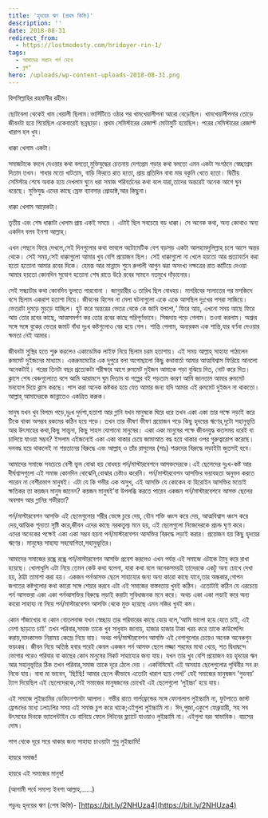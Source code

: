 ```yaml
---
title: 'হৃদয়ের ঋণ (প্রথম কিস্তি)'
description: ''
date: 2018-08-31
redirect_from:
  - https://lostmodesty.com/hridoyer-rin-1/
tags:
  - আমাদের সন্তান পর্ন দেখে
  - ব্লগ"
hero: /uploads/wp-content-uploads-2018-08-31.png
---
```


বিসমিল্লাহির রহমানীর রহীম।

ছোটবেলা থেকেই খাম খেয়ালী ছিলাম।ভার্সিটিতে ওঠার পর খামখেয়ালীপনা আরো বেড়েছিল। খামখেয়ালীপনার তোড়ে জীবনটা হয়ে গিয়েছিল একেবারেই ছন্নছাড়া। প্রথম সেমিস্টারের রেজাল্ট মোটামুটি হয়েছিল। পরের সেমিস্টারের রেজাল্ট খারাপ হল খুব।

ধাক্কা খেলাম একটা।

সমাজটাকে বদলে দেওয়ার কথা বলতো,মুক্তিযুদ্ধের চেতনায় দেশপ্রেম গড়ার কথা বলতো এমন একটা সংগঠনে স্বেচ্ছাশ্রম দিতাম তখন। গাধার মতো খাটতাম, বাড়ি ফিরতে রাত হতো, প্রায় প্রতিদিন বাবা মার বকুনি খেতে হতো। দ্বিতীয় সেমিস্টার শেষে অবাক হয়ে দেখলাম ঘুনে ধরা সমাজ পরিবর্তনের কথা বলে যারা,তাদের অন্তরেই অনেক আগে ঘুন ধরেছে। মুক্তিযুদ্ধ এদের কাছে স্রেফ ব্যাবসার প্রোডাক্ট,আর কিছুনা।

ধাক্কা খেলাম আরেকটা।

তৃতীয় এবং শেষ ধাক্কাটা খেলাম প্রায় একই সময়ে । এটাই ছিল সবচেয়ে বড় ধাক্কা। সে অনেক কথা, অন্য কোথাও অন্য একদিন বলব ইনশা আল্লাহ্‌।

এখন পেছনে ফিরে দেখলে,সেই দিনগুলোর কথা ভাবলে অটোমেটিক বেশ বড়সড় একটা আলহামদুলিল্লাহ্‌ চলে আসে অন্তর থেকে। সেই সময়,সেই ধাক্কাগুলো আমার খুব বেশি প্রয়োজন ছিল। সেই ধাক্কাগুলো না খেলে হয়তো আর প্রত্যাবর্তন করা হতো হতোনা আমার রবের দিকে। হেমন্ত আর মান্নাদে শুনে রুপালী আগুন ঝরা অসংখ্য নক্ষত্রের রাত কাটিয়ে দেওয়া আমার হয়তো কোনদিন সুযোগ হতোনা শেষ রাতে উঠে রবের সামনে নতমুখে দাঁড়ানোর।

সেই সন্ধ্যাটার কথা কোনদিন ভুলতে পারবোনা । জানুয়ারীর ৩ তারিখ ছিল বোধহয়। মাগরিবের সালাতের পর মসজিদে বসে ছিলাম একরাশ হতাশা নিয়ে। জীবনের হিসেব না মেলা ঘটনাগুলো একে একে আসছিল দুঃখের পসরা সাজিয়ে। ভেতরটা দুমড়ে মুচড়ে যাচ্ছিল। হুট করে অন্তরের ভেতর থেকে কে জানি বললো,‘ ফিরে আয়, এখনো সময় আছে ফিরে আয় তোর রবের কাছে, আত্মসমর্পণ কর তোর রবের কাছে পরিপূর্ণভাবে। সিজদায় পড়ে গেলাম। তওবা করলাম। অশ্রুর সঙ্গে সঙ্গে বুকের ভেতর জমাট বাঁধা দুঃখ কষ্টগুলোও বের হয়ে গেল। শান্তি পেলাম, অন্যরকম এক শান্তি,যার বর্ণনা দেওয়ার ক্ষমতা নেই আমার।

জীবনটা সুস্থির হতে শুরু করলেও একাডেমিক লাইফ নিয়ে ছিলাম চরম হতাশায়। এই সময় আল্লাহ্‌ সাহায্য পাঠালেন রুমমেট দুইজনের মাধ্যমে। একরুমমেটের এক দুপুরে বলা অগোছালো কিছু কথাবার্তা আমার আত্মবিশ্বাস ফিরিয়ে আনলো অনেকটাই। পরের তিনটা বছর প্রত্যেকটা পরীক্ষার আগে রুমমেট দুইজন আমাকে পড়া বুঝিয়ে দিত, নোট করে দিত। ক্লাসে শেষ বেঞ্চগুলোতে বসে আমি আরামসে ঘুম দিতাম বা গল্পের বই পড়তাম কারণ আমি জানতাম আমার রুমমেট মনযোগ দিয়ে ক্লাস করছে। পাস করা অনেক কষ্টকর হয়ে যেত আমার জন্য যদি আমার এই রুমমেট দুইজন না থাকতো। আল্লাহ্‌ আমাদেরকে জান্নাতেও একত্রিত করুক।

মানুষ যখন খুব বিপদে পড়ে,দুঃখ দুর্দশা,হতাশা আর গ্লানি যখন মানুষকে ঘিরে ধরে তখন একা একা তার পক্ষে লড়াই করে টিকে থাকা অসম্ভব রকমের কঠিন হয়ে পড়ে। তখন তার ভীষণ ভীষণ প্রয়োজন পড়ে কিছু হৃদয়ের ঋণের,দুটো সহানুভূতি আর উৎসাহের কথা,কিছু সান্ত্বনা, কিছু সাহস যোগানো মানুষের। একা একা মানুষের পক্ষে জীবনযুদ্ধ কতসময় ধরেই বা চালিয়ে যাওয়া সম্ভব? ইসলাম এইজন্যেই একা একা থাকার চেয়ে জামাআত বদ্ধ হয়ে থাকার ওপর গুরুত্বারোপ করেছে। দলবদ্ধ হয়ে থাকলেই না শয়তানের বিরুদ্ধে এবং আল্লাহ্‌ ও তাঁর রাসুলের (সাঃ) শত্রুদের বিরুদ্ধে লড়াইটা জুতসই হবে।

আমাদের সমাজে সবচেয়ে বেশী ভুল বোঝা হয় বোধহয় পর্ন/মাস্টারবেশনে আসক্তদেরকে।এই ছেলেদের দুঃখ-কষ্ট আর দীর্ঘশ্বাসগুলো এই সমাজ কোনদিন বোঝেনি,বোঝার চেষ্টাও করেনি। পর্ন/মাস্টারবেশন আসক্তির ভয়াবহতা অনুভব করতে পারেন না বেশীরভাগ মানুষই। এটা যে কি গভীর এক অসুখ, এই আসক্তি যে কোকেন বা হিরোইন আসক্তির মতোই ক্ষতিকর তা কয়জন মানুষ জানেন? কয়জন মানুষই’বা উপলব্ধি করতে পারেন একজন পর্ন/মাস্টারবেশনে আসক্ত ছেলের অবসাদ আর গ্লানির গভীরতা?

পর্ন/মাস্টারবেশন আসক্তি এই ছেলেগুলোর শরীর ভেঙ্গে চুরে দেয়, যৌন শক্তি ধ্বংস করে দেয়, আত্মবিশ্বাস ধ্বংস করে দেয়,আত্মিক শূন্যতা সৃষ্টি করে,জীবন এদের কাছে নরকতুল্য মনে হয়, এই ছেলেগুলো নিজেদেরকে প্রচন্ড ঘৃণা করে। এদের অনেকের পক্ষেই একা একা সম্ভব হয়না পর্ন/মাস্টারবেশন আসক্তির বিরুদ্ধে লড়াই করার। প্রয়োজন হয় কিছু হৃদয়ের ঋণের। মানুষের সাহায্য সহযোগিতা,সহানুভূতির।

আমাদের সমাজের রন্ধ্রে রন্ধ্রে পর্ন/মাস্টারবেশন আসক্তি প্রবেশ করলেও এখন পর্যন্ত এই সমাজে এটাকে ট্যাবু করে রাখা হয়েছে। খোলাখুলি এটা নিয়ে তেমন কেউ কথা বলেনা, যারা কথা বলে অনেকসময়ই তাদেরকে একটু অন্য চোখে দেখা হয়, ঠাট্টা তামাশা করা হয়। একজন পর্নআসক্ত ছেলে সাহায্যের জন্য অন্য কারো কাছে যাবে,তার অন্ধকার,গোপন জগতের কষ্টগুলোর কথা কারো সঙ্গে শেয়ার করবে এটা এই সমাজের বাস্তবতায় খুবই কঠিন। এতোটাই কঠিন যে এরচেয়ে পর্ন আসক্তরা একা একা পর্নআসক্তির বিরুদ্ধে লড়াই করাটা সুবিধাজনক মনে করে। অথচ একা একা লড়াই করে অন্য কারো সাহায্য না নিয়ে পর্ন/মাস্টারবেশন আসক্তি থেকে মুক্ত হয়েছে এমন নজির খুবই কম।

কোন গাঁজাখোর বা কোন বোতলবাজ যখন স্বেচ্ছায় তার পরিবারের কাছে যেয়ে বলে,‘আমি ভালো হয়ে যেতে চাই, এই নেশা ছাড়তে চাই’ তখন পরিবার,সমাজ তাকে খুব সাধুবাদ জানায়, হাজার হাজার টাকা খরচ করে তাকে কাউন্সেলিং করায়,মাদকাসক্ত নিরাময় কেন্দ্রে নিয়ে যায়। অথচ পর্ন/মাস্টারবেশন আসক্তি এই নেশাগুলোর চেয়েও অনেক অনেকগুন ভয়ংকর। জীবন নিয়ে অতিষ্ঠ হবার পরেই কেবল একজন পর্ন আসক্ত ছেলে লজ্জা শরমের মাথা খেয়ে, শত দ্বিধাদ্বন্দে ভোগার পরেও পরিবার বা কাছের কোন মানুষের নিকট সাহায্যের জন্য যায়। যখন তার খুব বেশি প্রয়োজন হয় হৃদয়ের ঋন আর সহানুভূতির ঠিক তখন পরিবার,সমাজ তাকে দূরে ঠেলে দেয় । একনিমিষেই এই অসহায় ছেলেগুলোর পৃথিবীর সব রং নিভে যায়। বাবা মা ভাবেন, ‘ছি!ছি! আমার ছেলে কীভাবে এতোটা খারাপ হয়ে গেল!’ যেই সমাজের মানুষজন ‘গুডবয়’ ট্যাগ দিয়েছিল এই ছেলেদেরকে,সেই সমাজের মানুষজনের চোখেই এই ছেলেগুলো ‘লুইচ্চা’ হয়ে যায়।

এই সমাজে লুইচ্চামির ডেফিনেশানটা আলাদা। গভীর রাতে গার্লফ্রেন্ডের সঙ্গে ফোনালাপ লুইচ্চামি না, ফুটপাতে জাস্ট ফ্রেন্ডদের মধ্যে ঢলাঢলির সময় এই সমাজ চুপ করে থাকে;এইগুলা লুইচ্চামি না। ঈদ,পুজা,একুশে ফেব্রুয়ারী, সহ সব উৎসবের দিনকে ভ্যালেন্টাইন ডে বানিয়ে ফেলে লিটনের ফ্ল্যাটে যাওয়াও লুইচ্চামি না। এইগুলা বরং স্বাভাবিক। বয়সের দোষ।

পাপ থেকে দূরে সরে থাকার জন্য সাহায্য চাওয়াটা শুধু লুইচ্চামি!

হায়রে সমাজ!

হায়রে এই সমাজের মানুষ!

(আগামী পর্বে সমাপ্য ইনশা আল্লাহ্‌......)

পড়ুনঃ হৃদয়ের ঋণ (শেষ কিস্তি)- [https://bit.ly/2NHUza4](https://bit.ly/2NHUza4)
